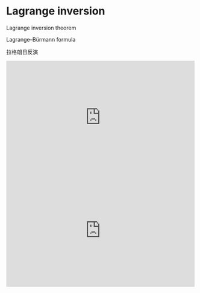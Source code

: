 # Lagrange inversion

Lagrange inversion theorem


::: {show-in="html"}
Lagrange–Bürmann formula

拉格朗日反演
:::

::: {show-in="pdf"}
\begin{CJK}{UTF8}{bsmi}
拉格朗日反演
\end{CJK}
:::

::: {show-in="html"}
<iframe width=500 height=300 frameborder="0" allowfullscreen src="https://player.bilibili.com/player.html?bvid=BV13V411L7XL&autoplay=0"></iframe>
:::

::: {show-in="html"}
<iframe width=500 height=300 frameborder="0" allowfullscreen src="https://player.bilibili.com/player.html?bvid=BV1AM41167y2&autoplay=0"></iframe>
:::